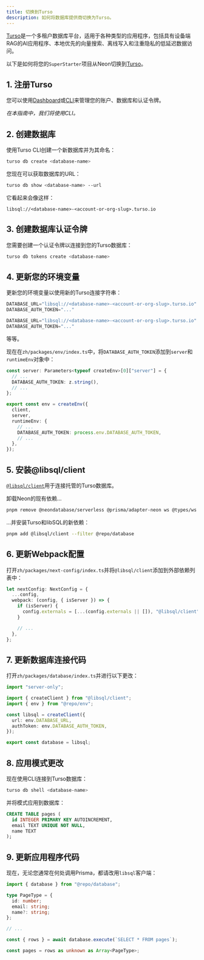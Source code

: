 ```yaml
---
title: 切换到Turso
description: 如何将数据库提供商切换为Turso。
---
```


[Turso](https://turso.tech)是一个多租户数据库平台，适用于各种类型的应用程序，包括具有设备端RAG的AI应用程序、本地优先的向量搜索、离线写入和注重隐私的低延迟数据访问。

以下是如何将您的`SuperStarter`项目从Neon切换到[Turso](https://turso.tech)。

## 1. 注册Turso

您可以使用[Dashboard](https://app.turso.tech)或[CLI](https://docs.turso.tech/cli)来管理您的账户、数据库和认证令牌。

_在本指南中，我们将使用CLI。_

## 2. 创建数据库

使用Turso CLI创建一个新数据库并为其命名：

```sh Terminal
turso db create <database-name>
```

您现在可以获取数据库的URL：

```sh Terminal
turso db show <database-name> --url
```

它看起来会像这样：

```
libsql://<database-name>-<account-or-org-slug>.turso.io
```

## 3. 创建数据库认证令牌

您需要创建一个认证令牌以连接到您的Turso数据库：

```sh Terminal
turso db tokens create <database-name>
```

## 4. 更新您的环境变量

更新您的环境变量以使用新的Turso连接字符串：

```js apps/database/.env
DATABASE_URL="libsql://<database-name>-<account-or-org-slug>.turso.io"
DATABASE_AUTH_TOKEN="..."
```

```js apps/app/.env.local
DATABASE_URL="libsql://<database-name>-<account-or-org-slug>.turso.io"
DATABASE_AUTH_TOKEN="..."
```

等等。

现在在`zh/packages/env/index.ts`中，将`DATABASE_AUTH_TOKEN`添加到`server`和`runtimeEnv`对象中：

```ts {3,12}
const server: Parameters<typeof createEnv>[0]["server"] = {
  // ...
  DATABASE_AUTH_TOKEN: z.string(),
  // ...
};

export const env = createEnv({
  client,
  server,
  runtimeEnv: {
    // ...
    DATABASE_AUTH_TOKEN: process.env.DATABASE_AUTH_TOKEN,
    // ...
  },
});
```

## 5. 安装@libsql/client

[`@libsql/client`](https://www.npmjs.com/@libsql/client)用于连接托管的Turso数据库。

卸载Neon的现有依赖...

```sh Terminal
pnpm remove @neondatabase/serverless @prisma/adapter-neon ws @types/ws --filter @repo/database
```

...并安装Turso和libSQL的新依赖：

```sh Terminal
pnpm add @libsql/client --filter @repo/database
```

## 6. 更新Webpack配置

打开`zh/packages/next-config/index.ts`并将`@libsql/client`添加到外部依赖列表中：

```ts zh/packages/next-config/index.ts {5}
let nextConfig: NextConfig = {
  ...config,
  webpack: (config, { isServer }) => {
    if (isServer) {
      config.externals = [...(config.externals || []), "@libsql/client"];
    }

    // ...
  },
};
```

## 7. 更新数据库连接代码

打开`zh/packages/database/index.ts`并进行以下更改：

```ts zh/packages/database/index.ts
import "server-only";

import { createClient } from "@libsql/client";
import { env } from "@repo/env";

const libsql = createClient({
  url: env.DATABASE_URL,
  authToken: env.DATABASE_AUTH_TOKEN,
});

export const database = libsql;
```

## 8. 应用模式更改

现在使用CLI连接到Turso数据库：

```sh Terminal
turso db shell <database-name>
```

并将模式应用到数据库：

```sql
CREATE TABLE pages (
  id INTEGER PRIMARY KEY AUTOINCREMENT,
  email TEXT UNIQUE NOT NULL,
  name TEXT
);
```

## 9. 更新应用程序代码

现在，无论您通常在何处调用Prisma，都请改用`libsql`客户端：

```ts packages/app/app/(authenticated)/page.tsx
import { database } from "@repo/database";

type PageType = {
  id: number;
  email: string;
  name?: string;
};

// ...

const { rows } = await database.execute(`SELECT * FROM pages`);

const pages = rows as unknown as Array<PageType>;
```